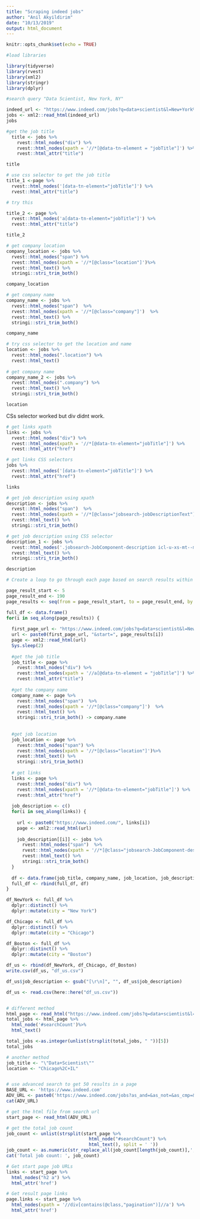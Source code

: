 ```yaml
---
title: "Scraping indeed jobs"
author: "Anil Akyildirim"
date: "10/13/2019"
output: html_document
---
```


```r
knitr::opts_chunk$set(echo = TRUE)
```

```r
#load libraries

library(tidyverse)
library(rvest)
library(xml2)
library(stringr)
library(dplyr)
```

```r

#search query "Data Scientist, New York, NY" 

indeed_url <- "https://www.indeed.com/jobs?q=data+scientist&l=New+York%2C+NY"
jobs <- xml2::read_html(indeed_url)
jobs


```


```r
#get the job title
  title <- jobs %>% 
    rvest::html_nodes("div") %>%
    rvest::html_nodes(xpath = '//*[@data-tn-element = "jobTitle"]') %>%
    rvest::html_attr("title")

title

```

```r
# use css selector to get the job title
title_1 <-page %>% 
  rvest::html_nodes('[data-tn-element="jobTitle"]') %>%
  rvest::html_attr("title")

# try this

title_2 <- page %>% 
  rvest::html_nodes('a[data-tn-element="jobTitle"]') %>%
  rvest::html_attr("title")

title_2

```




```r
# get company location
company_location <- jobs %>% 
  rvest::html_nodes("span") %>% 
  rvest::html_nodes(xpath = '//*[@class="location"]')%>% 
  rvest::html_text() %>%
  stringi::stri_trim_both()

company_location

```

```r
 
# get company name
company_name <- jobs %>% 
  rvest::html_nodes("span")  %>% 
  rvest::html_nodes(xpath = '//*[@class="company"]')  %>% 
  rvest::html_text() %>%
  stringi::stri_trim_both()

company_name


```

```r
# try css selector to get the location and name
location <- jobs %>% 
  rvest::html_nodes(".location") %>%
  rvest::html_text()
 
# get company name
company_name_2 <- jobs %>% 
  rvest::html_nodes(".company") %>%
  rvest::html_text() %>%
  stringi::stri_trim_both()

location

```

CSs selector worked but div didnt work.

```r
# get links xpath
links <- jobs %>% 
  rvest::html_nodes("div") %>%
  rvest::html_nodes(xpath = '//*[@data-tn-element="jobTitle"]') %>%
  rvest::html_attr("href")

# get links CSS selectors
jobs %>% 
  rvest::html_nodes('[data-tn-element="jobTitle"]') %>%
  rvest::html_attr("href")

links


```

```r
# get job description using xpath
description <- jobs %>%
  rvest::html_nodes("span")  %>% 
  rvest::html_nodes(xpath = '//*[@class="jobsearch-jobDescriptionText"]') %>% 
  rvest::html_text() %>%
  stringi::stri_trim_both()

# get job description using CSS selector
description_1 <- jobs %>%
  rvest::html_nodes('.jobsearch-JobComponent-description icl-u-xs-mt--md') %>% 
  rvest::html_text() %>%
  stringi::stri_trim_both()

description

```

```r

# Create a loop to go through each page based on search results within indeed.com

page_result_start <- 5 
page_result_end <- 190 
page_results <- seq(from = page_result_start, to = page_result_end, by = 5)

full_df <- data.frame()
for(i in seq_along(page_results)) {
  
  first_page_url <- "https://www.indeed.com/jobs?q=data+scientist&l=New+York%2C+NY"
  url <- paste0(first_page_url, "&start=", page_results[i])
  page <- xml2::read_html(url)
  Sys.sleep(2)
  
  #get the job title
  job_title <- page %>% 
    rvest::html_nodes("div") %>%
    rvest::html_nodes(xpath = '//a[@data-tn-element = "jobTitle"]') %>%
    rvest::html_attr("title")
  
  #get the company name
  company_name <- page %>% 
    rvest::html_nodes("span")  %>% 
    rvest::html_nodes(xpath = '//*[@class="company"]')  %>% 
    rvest::html_text() %>%
    stringi::stri_trim_both() -> company.name 
  
  
  #get job location
  job_location <- page %>% 
    rvest::html_nodes("span") %>% 
    rvest::html_nodes(xpath = '//*[@class="location"]')%>% 
    rvest::html_text() %>%
    stringi::stri_trim_both()
  
  # get links
  links <- page %>% 
    rvest::html_nodes("div") %>%
    rvest::html_nodes(xpath = '//*[@data-tn-element="jobTitle"]') %>%
    rvest::html_attr("href")
  
  job_description <- c()
  for(i in seq_along(links)) {
    
    url <- paste0("https://www.indeed.com/", links[i])
    page <- xml2::read_html(url)
    
    job_description[[i]] <- jobs %>%
      rvest::html_nodes("span")  %>% 
      rvest::html_nodes(xpath = '//*[@class="jobsearch-JobComponent-description icl-u-xs-mt--md"]') %>% 
      rvest::html_text() %>%
      stringi::stri_trim_both()
  }
  
  df <- data.frame(job_title, company_name, job_location, job_description)
  full_df <- rbind(full_df, df)
}

df_NewYork <- full_df %>%
  dplyr::distinct() %>%
  dplyr::mutate(city = "New York")

df_Chicago <- full_df %>%
  dplyr::distinct() %>%
  dplyr::mutate(city = "Chicago")

df_Boston <- full_df %>%
  dplyr::distinct() %>%
  dplyr::mutate(city = "Boston")

df_us <- rbind(df_NewYork, df_Chicago, df_Boston)
write.csv(df_us, "df_us.csv")

df_us$job_description <- gsub("[\r\n]", "", df_us$job_description)

df_us <- read.csv(here::here("df_us.csv"))



```

```r
# different method
html_page <- read_html("https://www.indeed.com/jobs?q=data+scientist&l=New+York%2C+NY")
total_jobs <- html_page %>%
  html_node('#searchCount')%>%
  html_text()

total_jobs <-as.integer(unlist(strsplit(total_jobs, " "))[5])
total_jobs


```

```r
# another method
job_title <- "\"Data+Scientist\""
location <- "Chicago%2C+IL"


# use advanced search to get 50 results in a page
BASE_URL <- 'https://www.indeed.com'
ADV_URL <- paste0('https://www.indeed.com/jobs?as_and=&as_not=&as_cmp=&jt=all&st=&salary=&sr=directhire&radius=25&fromage=any&limit=50&sort=date&psf=advsrch&as_any=&as_phr=&as_ttl=', job_title, '&l=', location)
cat(ADV_URL)


```

```r

# get the html file from search url
start_page <- read_html(ADV_URL)

# get the total job count 
job_count <- unlist(strsplit(start_page %>% 
                               html_node("#searchCount") %>%
                               html_text(), split = ' ')) 
job_count <- as.numeric(str_replace_all(job_count[length(job_count)],',',''))
cat('Total job count: ', job_count)

```

```r

# Get start page job URLs
links <- start_page %>%
  html_nodes("h2 a") %>%
  html_attr('href')

# Get result page links
page.links <- start_page %>%
  html_nodes(xpath = '//div[contains(@class,"pagination")]//a') %>%
  html_attr('href')

```






